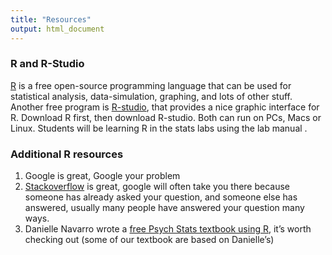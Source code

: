 ```yaml
---
title: "Resources"
output: html_document
---
```


### R and R-Studio

[R](http://www.r-project.org) is a free open-source programming language that can be used for statistical analysis, data-simulation, graphing, and lots of other stuff. Another free program is [R-studio](http://www.rstudio.com), that provides a nice graphic interface for R. Download R first, then download R-studio. Both can run on PCs, Macs or Linux. Students will be learning R in the stats labs using the lab manual []().

### Additional R resources

1. Google is great, Google your problem
2. [Stackoverflow](https://stackoverflow.com) is great, google will often take you there because someone has already asked your question, and someone else has answered, usually many people have answered your question many ways.
3. Danielle Navarro wrote a [free Psych Stats textbook using R](https://compcogscisydney.org/learning-statistics-with-r/), it's worth checking out (some of our textbook are based on Danielle's)

